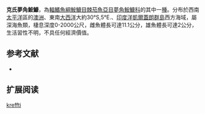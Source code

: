 {{Speciesbox
| name = 克氏夢角鮟鱇
| image = 
| image_caption = 
| status = NE
| status_system = IUCN3.1
| genus = Oneirodes
| species = kreffti
| authority = [[Pietsch|Pietsch]], 1974
| synonyms = *''Oneirodes whitleyi ,Bertelsen & Pietsch, 1983 ''
}}

'''克氏夢角鮟鱇'''，為[[輻鰭魚綱|輻鰭魚綱]][[鮟鱇目|鮟鱇目]][[棘茄魚亞目|棘茄魚亞目]][[夢角鮟鱇科|夢角鮟鱇科]]的其中一[[種|種]]。分布於西南[[太平洋|太平洋]]區的[[澳洲|澳洲]]、東南[[大西洋|大西洋]]大約30°S,5°E.、[[印度洋|印度洋]][[凱爾蓋朗群島|凱爾蓋朗群島]]西方海域，屬深海魚類，棲息深度0-2000公尺，雌魚體長可達11.1公分，雄魚體長可達2公分，生活習性不明，不具任何經濟價值。

==参考文献==
*{{FishBase_species|genus=Oneirodes|species=kreffti |year=2011|month=12}}

== 扩展阅读 ==
{{refbegin}}
{{wikispecies-inline|Oneirodes kreffti |克氏夢角鮟鱇}}
{{refend}}
{{Taxonbar|from=Q5302622}}

[[Category:夢角鮟鱇屬|kreffti]]